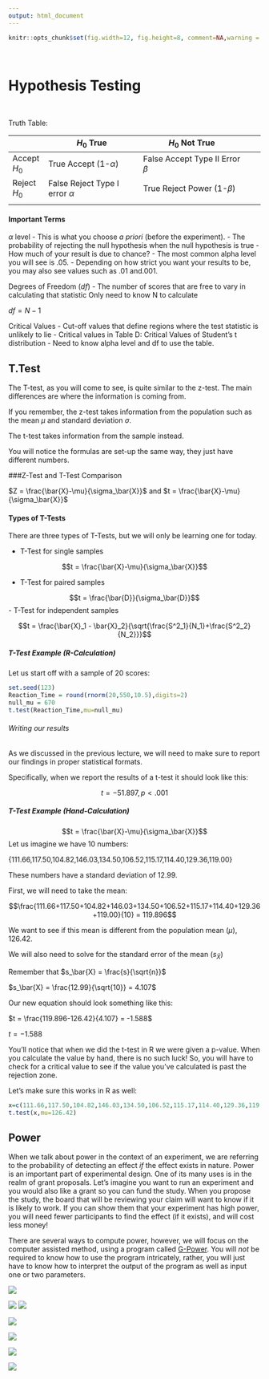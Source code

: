 ```yaml
---
output: html_document
---
```


```r
knitr::opts_chunk$set(fig.width=12, fig.height=8, comment=NA,warning = FALSE)
```
<br>

# Hypothesis Testing

<br>

Truth Table:

|              | $H_0$ True                         |  $H_0$ Not True                        |   |   |
|--------------|------------------------------------|----------------------------------------|---|---|
| Accept $H_0$ | True Accept (1-$\alpha$)           | False Accept Type II Error $\beta$     |   |   |
| Reject $H_0$ | False Reject Type I error $\alpha$ | True Reject Power (1-$\beta$)          |   |   |
|              |                                    |                                        |   |   |


#### Important Terms

$\alpha$ level - This is what you choose *a priori* (before the experiment).
               - The probability of rejecting the null hypothesis when the null hypothesis is true
               - How much of your result is due to chance?
               - The most common alpha level you will see is .05.
               - Depending on how strict you want your results to be, you may also see values such as .01 and.001.

Degrees of Freedom ($df$) - The number of scores that are free to vary in calculating that statistic
Only need to know N to calculate

$df = N - 1$

Critical Values - Cut-off values that define regions where the test statistic is unlikely to lie
                - Critical values in Table D: Critical Values of Student’s t distribution
                - Need to know alpha level and df to use the table.
                
## T.Test

The T-test, as you will come to see, is quite similar to the z-test. The main differences are where the information is coming from.

If you remember, the z-test takes information from the population such as the mean $\mu$ and standard deviation $\sigma$.

The t-test takes information from the sample instead.

You will notice the formulas are set-up the same way, they just have different numbers.

###Z-Test and T-Test Comparison

$Z = \frac{\bar{X}-\mu}{\sigma_\bar{X}}$ and $t = \frac{\bar{X}-\mu}{\sigma_\bar{X}}$


#### Types of T-Tests

There are three types of T-Tests, but we will only be learning one for today.

- T-Test for single samples  

$$t = \frac{\bar{X}-\mu}{\sigma_\bar{X}}$$

- T-Test for paired samples  

$$t = \frac{\bar{D}}{\sigma_\bar{D}}$$
- T-Test for independent samples  

$$t = \frac{\bar{X}_1 - \bar{X}_2}{\sqrt{\frac{S^2_1}{N_1}+\frac{S^2_2}{N_2}}}$$

##### T-Test Example (R-Calculation)

Let us start off with a sample of 20 scores:

```r
set.seed(123)
Reaction_Time = round(rnorm(20,550,10.5),digits=2)
null_mu = 670
t.test(Reaction_Time,mu=null_mu)
```

###### Writing our results

As we discussed in the previous lecture, we will need to make sure to report our findings in proper statistical formats. 

Specifically, when we report the results of a t-test it should look like this:

$$t = -51.897, p <.001$$

##### T-Test Example (Hand-Calculation)

$$t = \frac{\bar{X}-\mu}{\sigma_\bar{X}}$$
Let us imagine we have 10 numbers:

{111.66,117.50,104.82,146.03,134.50,106.52,115.17,114.40,129.36,119.00}

These numbers have a standard deviation of 12.99.

First, we will need to take the mean:

$$\frac{111.66+117.50+104.82+146.03+134.50+106.52+115.17+114.40+129.36+119.00}{10} = 119.896$$

We want to see if this mean is different from the population mean ($\mu$), 126.42.

We will also need to solve for the standard error of the mean ($s_\bar{X}$)

Remember that $s_\bar{X} = \frac{s}{\sqrt{n}}$

$s_\bar{X} = \frac{12.99}{\sqrt{10}} = 4.107$

Our new equation should look something like this: 

$t = \frac{119.896-126.42}{4.107} = -1.588$

$t = -1.588$

You'll notice that when we did the t-test in R we were given a p-value. When you calculate the value by hand, there is no such luck! So, you will have to check for a critical value to see if the value you've calculated is past the rejection zone. 



Let's make sure this works in R as well:

```r
x=c(111.66,117.50,104.82,146.03,134.50,106.52,115.17,114.40,129.36,119.00)
t.test(x,mu=126.42)
```


## Power 

When we talk about power in the context of an experiment, we are referring to the probability of detecting an effect *if* the effect exists in nature. Power is an important part of experimental design. One of its many uses is in the realm of grant proposals. Let’s imagine you want to run an experiment and you would also like a grant so you can fund the study.  When you propose the study, the board that will be reviewing your claim will want to know if it is likely to work. If you can show them that your experiment has high power, you will need fewer participants to find the effect (if it exists), and will cost less money!

There are several ways to compute power, however, we will focus on the computer assisted method, using a program called [G-Power](http://www.gpower.hhu.de/). You will *not* be required to know how to use the program intricately, rather, you will just have to know how to interpret the output of the program as well as input one or two parameters. 


![](images/1_gplot.png) 

![](images/2_gplot.png)
![](images/3_gplot.png)

![](images/4_gplot.png)

![](images/5_gplot.png)

![](images/6_gplot.png)

![](images/7_gplot.png)




